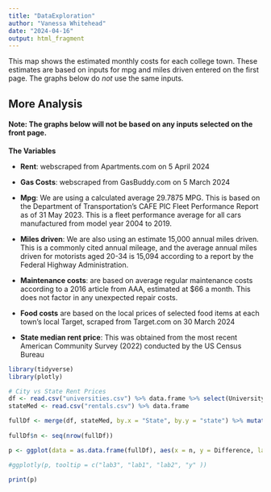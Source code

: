 ```yaml
---
title: "DataExploration"
author: "Vanessa Whitehead"
date: "2024-04-16"
output: html_fragment
---
```


This map shows the estimated monthly costs for each college town. These estimates are based on inputs for mpg and miles driven entered on the first page. The graphs below do *not* use the same inputs.

## More Analysis

#### Note: The graphs below will not be based on any inputs selected on the front page. 


**The Variables**

- **Rent**: webscraped from Apartments.com on 5 April 2024 

- **Gas Costs**:  webscraped from GasBuddy.com on 5 March 2024

- **Mpg**: We are using a calculated average 29.7875 MPG. This is based on the Department of Transportation's CAFE PIC Fleet Performance Report as of 31 May 2023. This is a fleet performance average for all cars manufactured from model year 2004 to 2019.


- **Miles driven**: We are also using an estimate 15,000 annual miles driven. This is a commonly cited annual mileage, and the average annual miles driven for motorists aged 20-34 is 15,094 according to a report by the Federal Highway Administration.


- **Maintenance costs**: are based on average regular maintenance costs according to a 2016 article from AAA, estimated at $66 a month. This does not factor in any unexpected repair costs.

- **Food costs** are based on the local prices of selected food items at each town's local Target, scraped from Target.com on 30 March 2024

- **State median rent price**: This was obtained from the most recent American Community Survey (2022) conducted by the US Census Bureau

```r
library(tidyverse)
library(plotly)
```

```r

# City vs State Rent Prices
df <- read.csv("universities.csv") %>% data.frame %>% select(University, State, pretty_name, appartment_mean_cost)
stateMed <- read.csv("rentals.csv") %>% data.frame

fullDf <- merge(df, stateMed, by.x = "State", by.y = "state") %>% mutate(Difference = (appartment_mean_cost - MedianRent), CollegeTown = pretty_name, 
                                                                         CityMean = appartment_mean_cost, StateMedian = MedianRent) %>% arrange(Difference)
fullDf$n <- seq(nrow(fullDf))

p <- ggplot(data = as.data.frame(fullDf), aes(x = n, y = Difference, lab1 = CityMean, lab2 = MedianRent, lab3 = CollegeTown)) + geom_point() + geom_hline(yintercept = 0, color = "red") + labs(x = NULL, title = "Difference in City vs. State Rent Prices")

#ggplotly(p, tooltip = c("lab3", "lab1", "lab2", "y" ))

print(p)
```
